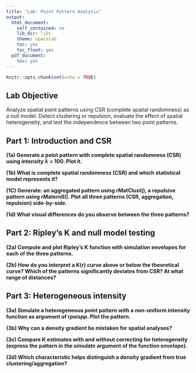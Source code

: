 ---
title: "Lab: Point Pattern Analysis"
output:
  html_document:
    self_contained: no
    lib_dir: libs
    theme: spacelab
    toc: yes
    toc_float: yes
  pdf_document:
    toc: yes
---

```{r setup, include=FALSE}
knitr::opts_chunk$set(echo = TRUE)
```

## Lab Objective

Analyze spatial point patterns using CSR (complete spatial randomness) as a null model. Detect clustering or repulsion, evaluate the effect of spatial heterogeneity, and test the independence between two point patterns.

## Part 1: Introduction and CSR

**(1a) Generate a point pattern with complete spatial randomness (CSR) using intensity $\lambda$ = 100. Plot it.**

**(1b) What is complete spatial randomness (CSR) and which statistical model represents it?**

**(1C) Generate: an aggregated pattern using rMatClust(), a repulsive pattern using rMaternII(). Plot all three patterns (CSR, aggregation, repulsion) side-by-side.**

**(1d) What visual differences do you observe between the three patterns?**

## Part 2: Ripley’s K and null model testing

**(2a) Compute and plot Ripley’s K function with simulation envelopes for each of the three patterns.**

**(2b) How do you interpret a K(r) curve above or below the theoretical curve? Which of the patterns significantly deviates from CSR? At what range of distances?**

## Part 3: Heterogeneous intensity

**(3a) Simulate a heterogeneous point pattern with a non-uniform intensity function as argument of *rpoispp*. Plot the pattern.**

**(3b) Why can a density gradient be mistaken for spatial analyses?**

**(3c) Compare K estimates with and without correcting for heterogeneity (express the pattern in the *simulate* argument of the function *envelope*).**

**(3d) Which characteristic helps distinguish a density gradient from true clustering/aggregation?**
